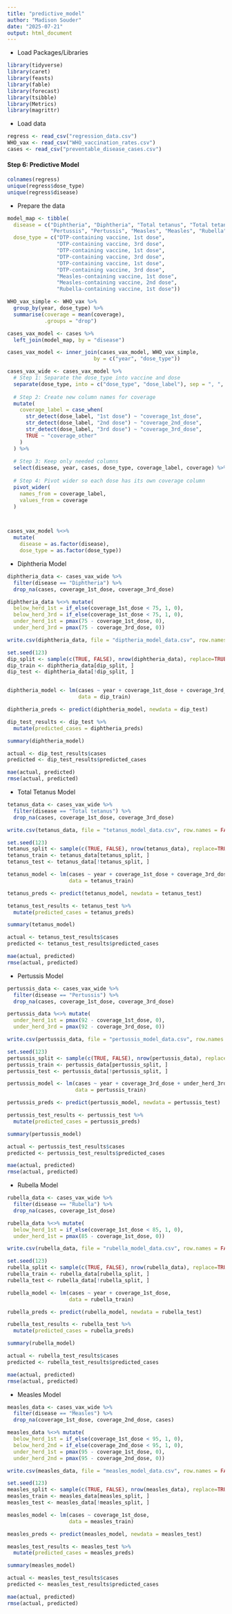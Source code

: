 ---
title: "predictive_model"
author: "Madison Souder"
date: "2025-07-21"
output: html_document
---

-   Load Packages/Libraries

```{r}
library(tidyverse)
library(caret)
library(feasts)
library(fable)
library(forecast)
library(tsibble)
library(Metrics)
library(magrittr)
```

-   Load data

```{r}
regress <- read_csv("regression_data.csv")
WHO_vax <- read_csv("WHO_vaccination_rates.csv")
cases <- read_csv("preventable_disease_cases.csv")
```


#### **Step 6: Predictive Model**

```{r}
colnames(regress)
unique(regress$dose_type)
unique(regress$disease)
```

-   Prepare the data

```{r}
model_map <- tibble(
  disease = c("Diphtheria", "Diphtheria", "Total tetanus", "Total tetanus",
              "Pertussis", "Pertussis", "Measles", "Measles", "Rubella"),
  dose_type = c("DTP-containing vaccine, 1st dose", 
                "DTP-containing vaccine, 3rd dose", 
                "DTP-containing vaccine, 1st dose", 
                "DTP-containing vaccine, 3rd dose", 
                "DTP-containing vaccine, 1st dose", 
                "DTP-containing vaccine, 3rd dose",
                "Measles-containing vaccine, 1st dose", 
                "Measles-containing vaccine, 2nd dose",
                "Rubella-containing vaccine, 1st dose"))

WHO_vax_simple <- WHO_vax %>%
  group_by(year, dose_type) %>%
  summarise(coverage = mean(coverage),
            .groups = "drop")

cases_vax_model <- cases %>%
  left_join(model_map, by = "disease")

cases_vax_model <- inner_join(cases_vax_model, WHO_vax_simple, 
                            by = c("year", "dose_type"))

cases_vax_wide <- cases_vax_model %>%
  # Step 1: Separate the dose_type into vaccine and dose
  separate(dose_type, into = c("dose_type", "dose_label"), sep = ", ", remove = FALSE) %>%
  
  # Step 2: Create new column names for coverage
  mutate(
    coverage_label = case_when(
      str_detect(dose_label, "1st dose") ~ "coverage_1st_dose",
      str_detect(dose_label, "2nd dose") ~ "coverage_2nd_dose",
      str_detect(dose_label, "3rd dose") ~ "coverage_3rd_dose",
      TRUE ~ "coverage_other"
    )
  ) %>%
  
  # Step 3: Keep only needed columns
  select(disease, year, cases, dose_type, coverage_label, coverage) %>%
  
  # Step 4: Pivot wider so each dose has its own coverage column
  pivot_wider(
    names_from = coverage_label,
    values_from = coverage
  )



cases_vax_model %<>%
  mutate(
    disease = as.factor(disease),
    dose_type = as.factor(dose_type))
```

-   Diphtheria Model

```{r}
diphtheria_data <- cases_vax_wide %>%
  filter(disease == "Diphtheria") %>%
  drop_na(cases, coverage_1st_dose, coverage_3rd_dose)

diphtheria_data %<>% mutate(
  below_herd_1st = if_else(coverage_1st_dose < 75, 1, 0),
  below_herd_3rd = if_else(coverage_1st_dose < 75, 1, 0),
  under_herd_1st = pmax(75 - coverage_1st_dose, 0),
  under_herd_3rd = pmax(75 - coverage_3rd_dose, 0))

write.csv(diphtheria_data, file = "diptheria_model_data.csv", row.names = FALSE)

set.seed(123)
dip_split <- sample(c(TRUE, FALSE), nrow(diphtheria_data), replace=TRUE, prob=c(0.8,0.2))
dip_train <- diphtheria_data[dip_split, ]
dip_test <- diphtheria_data[!dip_split, ]


diphtheria_model <- lm(cases ~ year + coverage_1st_dose + coverage_3rd_dose, 
                       data = dip_train)

diphtheria_preds <- predict(diphtheria_model, newdata = dip_test)

dip_test_results <- dip_test %>%
  mutate(predicted_cases = diphtheria_preds)

summary(diphtheria_model)

actual <- dip_test_results$cases
predicted <- dip_test_results$predicted_cases

mae(actual, predicted)
rmse(actual, predicted)
```

-   Total Tetanus Model

```{r}
tetanus_data <- cases_vax_wide %>%
  filter(disease == "Total tetanus") %>%
  drop_na(cases, coverage_1st_dose, coverage_3rd_dose)

write.csv(tetanus_data, file = "tetanus_model_data.csv", row.names = FALSE)

set.seed(123)
tetanus_split <- sample(c(TRUE, FALSE), nrow(tetanus_data), replace=TRUE, prob=c(0.8,0.2))
tetanus_train <- tetanus_data[tetanus_split, ]
tetanus_test <- tetanus_data[!tetanus_split, ]

tetanus_model <- lm(cases ~ year + coverage_1st_dose + coverage_3rd_dose, 
                    data = tetanus_train)

tetanus_preds <- predict(tetanus_model, newdata = tetanus_test)

tetanus_test_results <- tetanus_test %>%
  mutate(predicted_cases = tetanus_preds)

summary(tetanus_model)

actual <- tetanus_test_results$cases
predicted <- tetanus_test_results$predicted_cases

mae(actual, predicted)
rmse(actual, predicted)
```

-   Pertussis Model

```{r}
pertussis_data <- cases_vax_wide %>%
  filter(disease == "Pertussis") %>%
  drop_na(cases, coverage_1st_dose, coverage_3rd_dose)

pertussis_data %<>% mutate(
  under_herd_1st = pmax(92 - coverage_1st_dose, 0),
  under_herd_3rd = pmax(92 - coverage_3rd_dose, 0))

write.csv(pertussis_data, file = "pertussis_model_data.csv", row.names = FALSE)

set.seed(123)
pertussis_split <- sample(c(TRUE, FALSE), nrow(pertussis_data), replace=TRUE, prob=c(0.8,0.2))
pertussis_train <- pertussis_data[pertussis_split, ]
pertussis_test <- pertussis_data[!pertussis_split, ]

pertussis_model <- lm(cases ~ year + coverage_3rd_dose + under_herd_3rd, 
                      data = pertussis_train)

pertussis_preds <- predict(pertussis_model, newdata = pertussis_test)

pertussis_test_results <- pertussis_test %>%
  mutate(predicted_cases = pertussis_preds)

summary(pertussis_model)

actual <- pertussis_test_results$cases
predicted <- pertussis_test_results$predicted_cases

mae(actual, predicted)
rmse(actual, predicted)
```

-   Rubella Model

```{r}
rubella_data <- cases_vax_wide %>%
  filter(disease == "Rubella") %>%
  drop_na(cases, coverage_1st_dose)

rubella_data %<>% mutate(
  below_herd_1st = if_else(coverage_1st_dose < 85, 1, 0),
  under_herd_1st = pmax(85 - coverage_1st_dose, 0))

write.csv(rubella_data, file = "rubella_model_data.csv", row.names = FALSE)

set.seed(123)
rubella_split <- sample(c(TRUE, FALSE), nrow(rubella_data), replace=TRUE, prob=c(0.8,0.2))
rubella_train <- rubella_data[rubella_split, ]
rubella_test <- rubella_data[!rubella_split, ]

rubella_model <- lm(cases ~ year + coverage_1st_dose,
                    data = rubella_train)

rubella_preds <- predict(rubella_model, newdata = rubella_test)

rubella_test_results <- rubella_test %>%
  mutate(predicted_cases = rubella_preds)

summary(rubella_model)

actual <- rubella_test_results$cases
predicted <- rubella_test_results$predicted_cases

mae(actual, predicted)
rmse(actual, predicted)
```

-   Measles Model

```{r}
measles_data <- cases_vax_wide %>%
  filter(disease == "Measles") %>%
  drop_na(coverage_1st_dose, coverage_2nd_dose, cases)

measles_data %<>% mutate(
  below_herd_1st = if_else(coverage_1st_dose < 95, 1, 0),
  below_herd_2nd = if_else(coverage_2nd_dose < 95, 1, 0),
  under_herd_1st = pmax(95 - coverage_1st_dose, 0),
  under_herd_2nd = pmax(95 - coverage_2nd_dose, 0))

write.csv(measles_data, file = "measles_model_data.csv", row.names = FALSE)

set.seed(123)
measles_split <- sample(c(TRUE, FALSE), nrow(measles_data), replace=TRUE, prob=c(0.8,0.2))
measles_train <- measles_data[measles_split, ]
measles_test <- measles_data[!measles_split, ]

measles_model <- lm(cases ~ coverage_1st_dose, 
                    data = measles_train)

measles_preds <- predict(measles_model, newdata = measles_test)

measles_test_results <- measles_test %>%
  mutate(predicted_cases = measles_preds)

summary(measles_model)

actual <- measles_test_results$cases
predicted <- measles_test_results$predicted_cases

mae(actual, predicted)
rmse(actual, predicted)
```
